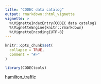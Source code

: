 ```yaml
---
title: "CODEC data catalog"
output: rmarkdown::html_vignette
vignette: >
  %\VignetteIndexEntry{CODEC data catalog}
  %\VignetteEngine{knitr::rmarkdown}
  %\VignetteEncoding{UTF-8}
---
```


```r
knitr::opts_chunk$set(
  collapse = TRUE,
  comment = "#>"
)
```

```r
library(CODECtools)
```

[hamilton_traffic]("fs::path(fs::path_package("CODECtools"), "hamilton_traffic.html")")

